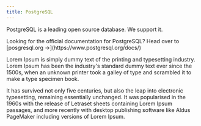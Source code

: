 ```yaml
---
title: PostgreSQL
---
```


PostgreSQL is a leading open source database. We support it. 

<Attention>
    Looking for the official documentation for PostgreSQL? Head over to [posgresql.org &rarr;](https://www.postgresql.org/docs/)
</Attention>

Lorem Ipsum is simply dummy text of the printing and typesetting industry. Lorem Ipsum has been the industry's standard dummy text ever since the 1500s, when an unknown printer took a galley of type and scrambled it to make a type specimen book. 

It has survived not only five centuries, but also the leap into electronic typesetting, remaining essentially unchanged. It was popularised in the 1960s with the release of Letraset sheets containing Lorem Ipsum passages, and more recently with desktop publishing software like Aldus PageMaker including versions of Lorem Ipsum.

